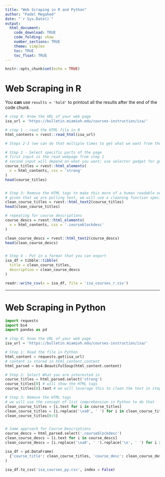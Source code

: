 ```yaml
---
title: "Web Scraping in R and Python"
author: "Fadel Megahed"
date: "`r Sys.Date()`"
output: 
  html_document:
    code_download: TRUE
    code_folding: show
    number_sections: TRUE
    theme: simplex
    toc: TRUE
    toc_float: TRUE
---
```


```r
knitr::opts_chunk$set(echo = TRUE)
```

# Web Scraping in R

You **can** use `results = 'hold'` to printout all the results after the end of the code chunk.

```r
# step 0: know the URL of your web page
isa_url = 'https://bulletin.miamioh.edu/courses-instruction/isa/'

# step 1 - read the HTML file in R
html_contents = rvest::read_html(isa_url)

# Steps 2-3 (we can do that multiple times to get what we want from the page)

# Step 2 - Select specific parts of the page
# first input is the read webpage from step 1
# second input will depend on what you want; use selector gadget for guidance
course_titles = rvest::html_elements(
  x = html_contents, css = 'strong'
)
head(course_titles)


# Step 3: Remove the HTML tags to make this more of a human readable output
# given that we are pulling text, we will use a cleaning function specific to text
clean_course_titles = rvest::html_text2(course_titles)
head(clean_course_titles)

# repeating for course descriptions
course_descs = rvest::html_elements(
  x = html_contents, css = '.courseblockdesc'
)

clean_course_descs = rvest::html_text2(course_descs)
head(clean_course_descs)


# Step 4 - Put in a format that you can export
isa_df = tibble::tibble(
  title = clean_course_titles,
  description = clean_course_descs
)

readr::write_csv(x = isa_df, file = 'isa_courses_r.csv')
```


---

# Web Scraping in Python

```python
import requests
import bs4
import pandas as pd

# step 0: know the URL of your web page
isa_url = 'https://bulletin.miamioh.edu/courses-instruction/isa/'

# Step 1: Read the file in Python
html_content = requests.get(isa_url)
# content is stored in html_content.content
html_parsed = bs4.BeautifulSoup(html_content.content)

# Step 2: Select What you are interested in
course_titles = html_parsed.select('strong')
course_titles[0] # will show the HTML tags 
course_titles[0].text # we will leverage this to clean the text in step 3

# Step 3: Remove the HTML tags
# we will use the concept of list comprehension in Python to do that
clean_course_titles = [i.text for i in course_titles]
clean_course_titles = [i.replace('\xa0', ' ') for i in clean_course_titles]
clean_course_titles[0:5]


# Same approach for Course Descriptions
course_descs = html_parsed.select('.courseblockdesc')
clean_course_descs = [i.text for i in course_descs]
clean_course_descs = [i.replace('\xa0', ' ').replace('\n', ' ') for i in clean_course_descs] # optional

isa_df = pd.DataFrame(
  {'course_title': clean_course_titles, 'course_desc': clean_course_descs}
)

isa_df.to_csv('isa_courses_py.csv', index = False)

```


